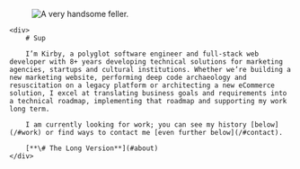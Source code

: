---
---

<section class="main">
	<div>
		<figure class="img--headshot">
			<img src="/images/me.jpg" alt="A very handsome feller." />
		</figure>
	</div>
	
	<div>
		# Sup

    	I’m Kirby, a polyglot software engineer and full-stack web developer with 8+ years developing technical solutions for marketing agencies, startups and cultural institutions. Whether we’re building a new marketing website, performing deep code archaeology and resuscitation on a legacy platform or architecting a new eCommerce solution, I excel at translating business goals and requirements into a technical roadmap, implementing that roadmap and supporting my work long term.

    	I am currently looking for work; you can see my history [below](/#work) or find ways to contact me [even further below](/#contact).

    	[**\# The Long Version**](#about)
    </div>

</section>

